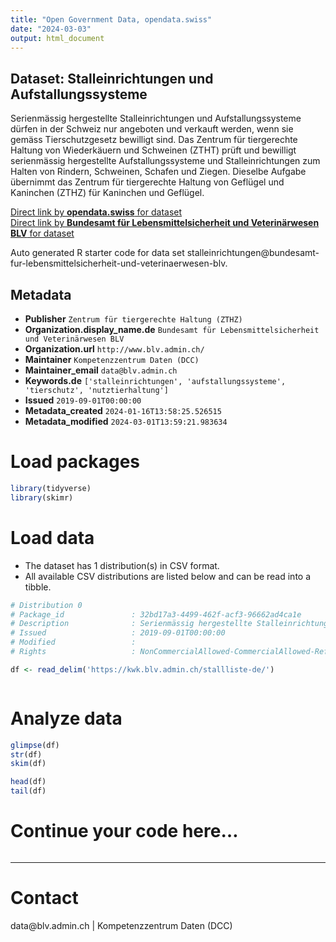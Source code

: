 ```yaml
---
title: "Open Government Data, opendata.swiss"
date: "2024-03-03"
output: html_document
---
```


## Dataset: Stalleinrichtungen und Aufstallungssysteme

Serienmässig hergestellte Stalleinrichtungen und Aufstallungssysteme dürfen in der Schweiz nur angeboten und verkauft werden, wenn sie gemäss Tierschutzgesetz bewilligt sind. Das Zentrum für tiergerechte Haltung von Wiederkäuern und Schweinen (ZTHT) prüft und bewilligt serienmässig hergestellte Aufstallungssysteme und Stalleinrichtungen zum Halten von Rindern, Schweinen, Schafen und Ziegen. Dieselbe Aufgabe übernimmt das Zentrum für tiergerechte Haltung von Geflügel und Kaninchen (ZTHZ) für Kaninchen und Geflügel.


[Direct link by **opendata.swiss** for dataset](https://opendata.swiss/de/dataset/stalleinrichtungen-und-aufstallungssysteme)<br>
[Direct link by **Bundesamt für Lebensmittelsicherheit und Veterinärwesen BLV** for dataset](https://kwk.blv.admin.ch/stallliste-de/)

Auto generated R starter code for data set stalleinrichtungen@bundesamt-fur-lebensmittelsicherheit-und-veterinaerwesen-blv.

## Metadata

- **Publisher** `Zentrum für tiergerechte Haltung (ZTHZ)`
- **Organization.display_name.de** `Bundesamt für Lebensmittelsicherheit und Veterinärwesen BLV`
- **Organization.url** `http://www.blv.admin.ch/`
- **Maintainer** `Kompetenzzentrum Daten (DCC)`
- **Maintainer_email** `data@blv.admin.ch`
- **Keywords.de** `['stalleinrichtungen', 'aufstallungssysteme', 'tierschutz', 'nutztierhaltung']`
- **Issued** `2019-09-01T00:00:00`
- **Metadata_created** `2024-01-16T13:58:25.526515`
- **Metadata_modified** `2024-03-01T13:59:21.983634`


# Load packages

```r

library(tidyverse)
library(skimr)

```

# Load data

-   The dataset has 1 distribution(s) in CSV format.
-   All available CSV distributions are listed below and can be read into a tibble.

```r

# Distribution 0
# Package_id               : 32bd17a3-4499-462f-acf3-96662ad4ca1e
# Description              : Serienmässig hergestellte Stalleinrichtungen und Aufstallungssysteme dürfen in der Schweiz nur angeboten und verkauft werden, wenn sie gemäss Tierschutzgesetz bewilligt sind. Das Zentrum für tiergerechte Haltung von Wiederkäuern und Schweinen (ZTHT) prüft und bewilligt serienmässig hergestellte Aufstallungssysteme und Stalleinrichtungen zum Halten von Rindern, Schweinen, Schafen und Ziegen. Dieselbe Aufgabe übernimmt das Zentrum für tiergerechte Haltung von Geflügel und Kaninchen (ZTHZ) für Kaninchen und Geflügel.
# Issued                   : 2019-09-01T00:00:00
# Modified                 : 
# Rights                   : NonCommercialAllowed-CommercialAllowed-ReferenceRequired

df <- read_delim('https://kwk.blv.admin.ch/stallliste-de/')



```

# Analyze data

```r

glimpse(df)
str(df)
skim(df)

head(df)
tail(df)

```

# Continue your code here...

```r

```

------------------------------------------------------------------------

# Contact

data@blv.admin.ch | Kompetenzzentrum Daten (DCC)
